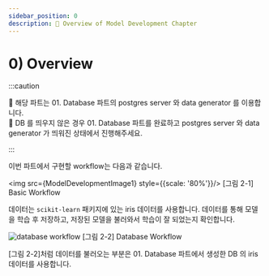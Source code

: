 ```yaml
---
sidebar_position: 0
description: 📌 Overview of Model Development Chapter
---
```


# 0) Overview

:::caution

📌  해당 파트는 <Part>01. Database</Part> 파트의 postgres server 와 data generator 를 이용합니다.  
📌  DB 를 띄우지 않은 경우 <Part>01. Database</Part> 파트를 완료하고 postgres server 와 data generator 가 띄워진 상태에서 진행해주세요.

:::

이번 파트에서 구현할 workflow는 다음과 같습니다.

<div style={{textAlign: 'center'}}>

<img src={ModelDevelopmentImage1} style={{scale: '80%'}}/>
[그림 2-1] Basic Workflow
</div>

데이터는 `scikit-learn` 패키지에 있는 iris 데이터를 사용합니다. 
데이터를 통해 모델을 학습 후 저장하고, 저장된 모델을 불러와서 학습이 잘 되었는지 확인합니다.

<div style={{textAlign: 'center'}}>

![database workflow](./img/model-development-2.png)
[그림 2-2] Database Workflow
</div>

[그림 2-2]처럼 데이터를 불러오는 부분은 <Part>01. Database</Part> 파트에서 생성한 DB 의 iris 데이터를 사용합니다.

